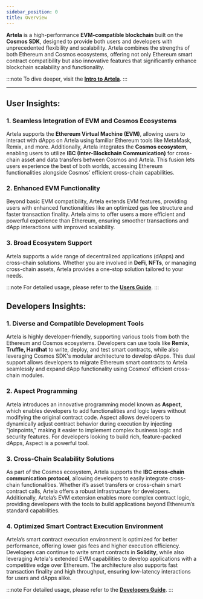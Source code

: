 ```yaml
---
sidebar_position: 0
title: Overview
---
```


**Artela** is a high-performance **EVM-compatible blockchain** built on the **Cosmos SDK**, designed to provide both users and developers with unprecedented flexibility and scalability. Artela combines the strengths of both Ethereum and Cosmos ecosystems, offering not only Ethereum smart contract compatibility but also innovative features that significantly enhance blockchain scalability and functionality.

:::note
To dive deeper, visit the [**Intro to Artela**](main/intro-to-artela).
:::

---

## User Insights:

### 1. Seamless Integration of EVM and Cosmos Ecosystems
Artela supports the **Ethereum Virtual Machine (EVM)**, allowing users to interact with dApps on Artela using familiar Ethereum tools like MetaMask, Remix, and more. Additionally, Artela integrates the **Cosmos ecosystem**, enabling users to utilize **IBC (Inter-Blockchain Communication)** for cross-chain asset and data transfers between Cosmos and Artela. This fusion lets users experience the best of both worlds, accessing Ethereum functionalities alongside Cosmos’ efficient cross-chain capabilities.

### 2. Enhanced EVM Functionality
Beyond basic EVM compatibility, Artela extends EVM features, providing users with enhanced functionalities like an optimized gas fee structure and faster transaction finality. Artela aims to offer users a more efficient and powerful experience than Ethereum, ensuring smoother transactions and dApp interactions with improved scalability.

### 3. Broad Ecosystem Support
Artela supports a wide range of decentralized applications (dApps) and cross-chain solutions. Whether you are involved in **DeFi**, **NFTs**, or managing cross-chain assets, Artela provides a one-stop solution tailored to your needs.

:::note
For detailed usage, please refer to the [**Users Guide**](/new/users-guid).
:::

## Developers Insights:

### 1. Diverse and Compatible Development Tools
Artela is highly developer-friendly, supporting various tools from both the Ethereum and Cosmos ecosystems. Developers can use tools like **Remix, Truffle, Hardhat** to write, deploy, and test smart contracts, while also leveraging Cosmos SDK's modular architecture to develop dApps. This dual support allows developers to migrate Ethereum smart contracts to Artela seamlessly and expand dApp functionality using Cosmos’ efficient cross-chain modules.

### 2. Aspect Programming
Artela introduces an innovative programming model known as **Aspect**, which enables developers to add functionalities and logic layers without modifying the original contract code. Aspect allows developers to dynamically adjust contract behavior during execution by injecting "joinpoints," making it easier to implement complex business logic and security features. For developers looking to build rich, feature-packed dApps, Aspect is a powerful tool.

### 3. Cross-Chain Scalability Solutions
As part of the Cosmos ecosystem, Artela supports the **IBC cross-chain communication protocol**, allowing developers to easily integrate cross-chain functionalities. Whether it’s asset transfers or cross-chain smart contract calls, Artela offers a robust infrastructure for developers. Additionally, Artela’s EVM extension enables more complex contract logic, providing developers with the tools to build applications beyond Ethereum’s standard capabilities.

### 4. Optimized Smart Contract Execution Environment
Artela’s smart contract execution environment is optimized for better performance, offering lower gas fees and higher execution efficiency. Developers can continue to write smart contracts in **Solidity**, while also leveraging Artela's extended EVM capabilities to develop applications with a competitive edge over Ethereum. The architecture also supports fast transaction finality and high throughput, ensuring low-latency interactions for users and dApps alike.

:::note
For detailed usage, please refer to the [**Developers Guide**](main/developers-guid).
:::